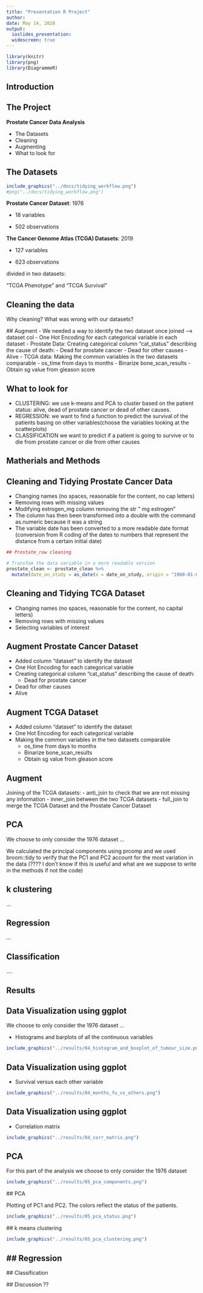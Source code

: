 ```yaml
---
title: "Presentation R Project"
author:
date: May 14, 2020
output:
  ioslides_presentation:
  widescreen: true
---
```

  
```r
library(knitr)
library(png)
library(DiagrammeR)
```
## Introduction

## The Project

**Prostate Cancer Data Analysis**

- The Datasets
- Cleaning
- Augmenting
- What to look for

## The Datasets

```r
include_graphics("../docs/tidying_workflow.png")
#png("../docs/tidying_workflow.png")

```

**Prostate Cancer Dataset**: 1976

- 18 variables

- 502 observations

**The Cancer Genome Atlas (TCGA) Datasets**: 2019

- 127 variables

- 623 observations

divided in two datasets:
  
  "TCGA Phenotype" and "TCGA Survival"

## Cleaning the data

Why cleaning? What was wrong with our datasets? 
  
  ## Augment 
  - We needed a way to identify the two dataset once joined --> dataset col
- One Hot Encoding for each categorical variable in each dataset
- Prostate Data: Creating categorical column "cat_status" describing the cause of death: 
  - Dead for prostate cancer
- Dead for other causes
- Alive
- TCGA data: Making the common variables in the two datasets comparable
- os_time from days to months
- Binarize bone_scan_results
- Obtain sg value from gleason score

## What to look for

- CLUSTERING: we use k-means and PCA to cluster based on the patient status: alive, dead of prostate cancer or dead of other causes. 
- REGRESSION: we want to find a function to predict the survival of the patients basing on other variables(choose the variables looking at the scatterplots)
- CLASSIFICATION we want to predict if a patient is going to survive or to die from prostate cancer or die from other causes 


## Matherials and Methods    

## Cleaning and Tidying Prostate Cancer Data
- Changing names (no spaces, reasonable for the content, no cap letters)
- Removing rows with missing values
- Modifying estrogen_mg column removing the str " mg estrogen"
- The column has then been transformed into a double with the command as.numeric because it was a string
- The variable date has been converted to a more readable date format (conversion from R coding of the dates to numbers that represent the distance from a certain initial date)
```r
## Prostate_raw cleaning

# Transfom the data variable in a more readable version
prostate_clean <- prostate_clean %>%
  mutate(date_on_study = as_date(x = date_on_study, origin = "1960-01-01"))
```
## Cleaning and Tidying TCGA Dataset
- Changing names (no spaces, reasonable for the content, no capital letters)
- Removing rows with missing values
- Selecting variables of interest

## Augment Prostate Cancer Dataset
- Added column "dataset" to identify the dataset
- One Hot Encoding for each categorical variable 
- Creating categorical column "cat_status" describing the cause of death: 
  - Dead for prostate cancer
- Dead for other causes
- Alive

<!-- (The information we want to get from the data is the division between the patients that died for prostate cancer, for other causes and the ones that are still alive, we don't care about the distinction between the other causes of death) -->

## Augment TCGA Dataset
- Added column "dataset" to identify the dataset
- One Hot Encoding for each categorical variable 
- Making the common variables in the two datasets comparable
    - os_time from days to months
    - Binarize bone_scan_results
    - Obtain sg value from gleason score

## Augment
Joining of the TCGA datasets:
- anti_join to check that we are not missing any information 
- inner_join between the two TCGA datasets 
- full_join to merge the TCGA Dataset and the Prostate Cancer Dataset


## PCA 
We choose to only consider the 1976 dataset ... 

We calculated the principal components using prcomp and we used broom::tidy to verify that the PC1 and PC2 account for the most variation in the data (???? I don't know if this is useful and what are we suppose to write in the methods if not the code)

## k clustering 

...

## Regression

... 

## Classification

....


## Results

## Data Visualization using ggplot

We choose to only consider the 1976 dataset ... 

- Histograms and barplots of all the continuous variables

```r

include_graphics("../results/04_histogram_and_boxplot_of_tumour_size.png")
```
## Data Visualization using ggplot

- Survival versus each other variable 

```r
include_graphics("../results/04_months_fu_vs_others.png")
```
## Data Visualization using ggplot

- Correlation matrix

```r
include_graphics("../results/04_corr_matrix.png")
```


## PCA

For this part of the analysis we choose to only consider the 1976 dataset

```r
include_graphics("../results/05_pca_components.png")
```
<!-- we can see that PC1 and PC2 capture the most variation in the data, although the cumulative variation explained by the two is only the 22%.  -->
  
  ## PCA
  
  Plotting of PC1 and PC2. The colors reflect the status of the patients.  
```r
include_graphics("../results/05_pca_status.png")
```
<!-- There might be three clusters.  -->
  
  ## k means clustering
  
```r
include_graphics("../results/05_pca_clustering.png")
```


## Regression
-
  ## Classification
  
  ## Discussion ?? 